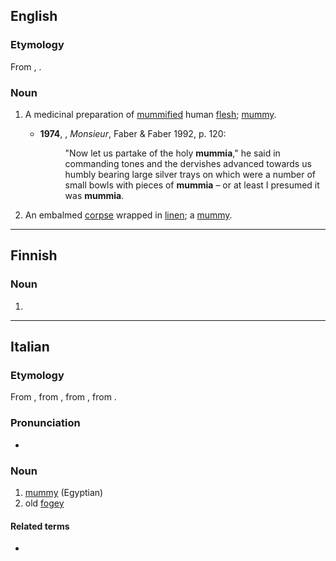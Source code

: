 ==English==

===Etymology===
From {{etyl|LL.|en}} {{m|la|mummia}}, {{m|la|mumia}}.

===Noun===
{{en-noun|~}}

# {{lb|en|historical}} A medicinal preparation of [[mummified]] human [[flesh]]; [[mummy]].
#* '''1974''', {{w|Lawrence Durrell}}, ''Monsieur'', Faber & Faber 1992, p. 120:
#*: "Now let us partake of the holy '''mummia'''," he said in commanding tones and the dervishes advanced towards us humbly bearing large silver trays on which were a number of small bowls with pieces of '''mummia''' – or at least I presumed it was '''mummia'''.
# {{lb|en|historical}} An embalmed [[corpse]] wrapped in [[linen]]; a [[mummy]].

----

==Finnish==

===Noun===
{{head|fi|noun form}}

# {{fi-form of|case=partitive|pl=singular|mummi}}

----

==Italian==

===Etymology===
From {{etyl|ML.|it}} {{m|la|mumia}}, from {{etyl|ar|it}} {{m|ar|مُومِيَاء}}, from {{etyl|fa|it}} {{m|fa|مومیا|sc=fa-Arab|tr=mumyā}}, from {{m|fa|موم|tr=mum||wax|sc=fa-Arab}}.

===Pronunciation===
* {{it-IPA|mùmmia}}

===Noun===
{{it-noun|f}}

# [[mummy]] (Egyptian)
# old [[fogey]]

====Related terms====
* {{l|it|mummificare}}